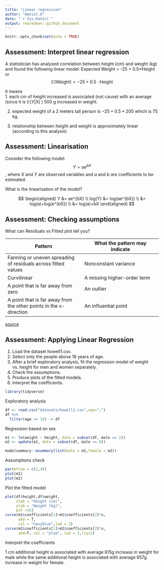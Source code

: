 ```yaml
---
title: "Linear regression"
author: "Amnist.O"
date: "`r Sys.Date()`"
output: rmarkdown::github_document
---
```


```r
knitr::opts_chunk$set(echo = TRUE)
```

## Assessment: Interpret linear regression
A statistician has analysed correlation between height (cm) and weight (kg) and found the following linear model: Expected Weight = -25 + 0.5*Height or $$\mathbb{E}(\text{Weight}) = -25 + 0.5 \cdot \text{Height}$$

It means\
1. each cm of height increased is associated (not cause) with an average (since it is $\mathbb{E}(Y|X)$ ) 500 g increased in weight.

2. expected weight of a 2 meters tall person is $-25 + 0.5 \times 200$ which is 75 kg.

3. relationship between height and weight is approximately linear (according to this analysis)

## Assessment: Linearisation
Consider the following model: $$Y=ae^{bX}$$,
where $X$ and $Y$ are observed variables and $a$ and $b$ are coefficients to be estimated.

What is the linearisation of the model?

$$
\begin{aligned}
Y &= ae^{bX} \\
log(Y) &= log(ae^{bX}) \\
&= log(a)+log(e^{bX}) \\
&= log(a)+bX
\end{aligned}
$$

## Assessment: Checking assumptions
What can Residuals vs Fitted plot tell you?

|Pattern	|What the pattern may indicate|
|---|---|
|Fanning or uneven spreading of residuals across fitted values| Nonconstant variance|
|Curvilinear	|A missing higher-order term|
|A point that is far away from zero	|An outlier|
|A point that is far away from the other points in the x-direction| An influential point|

[source](https://support.minitab.com/en-us/minitab/help-and-how-to/statistical-modeling/regression/how-to/fitted-line-plot/interpret-the-results/all-statistics-and-graphs/residual-plots/#residuals-versus-fits)

## Assessment: Applying Linear Regression
1. Load the dataset howell1.csv.
2. Select only the people above 18 years of age.
3. After a brief exploratory analysis, fit the regression model of weight vs. height for men and women separately.
4. Check the assumptions.
5. Produce plots of the fitted models.
6. Interpret the coefficients.

```r
library(tidyverse)
```

Exploratory analysis

```r
df <- read.csv("datasets/howell1.csv",sep=";")
df %>%
  filter(age >= 18) -> df
```

Regression based on sex
```r
m1 <- lm(weight ~ height, data = subset(df, male == 1))
m2 <- update(m1, data = subset(df, male == 0))

modelsummary::msummary(list(male = m1,female = m2))
```

Assumptions check
```r
par(mfrow = c(2,4))
plot(m1)
plot(m2)
```

Plot the fitted model
```r
plot(df$height,df$weight,
     xlab = "Height (cm)",
     ylab = "Weight (kg)",
     pch =16)
curve(m1$coefficients[1]+m1$coefficients[2]*x,
      add = T,
      col = "navyblue",lwd = 2)
curve(m2$coefficients[1]+m2$coefficients[2]*x,
      add=T, col = "plum", lwd = 2,lty=2)
```

Interpret the coefficients

1 cm additional height is associated with average 615g increase in weight for male while the same additional height is associated with average 657g increase in weight for female.